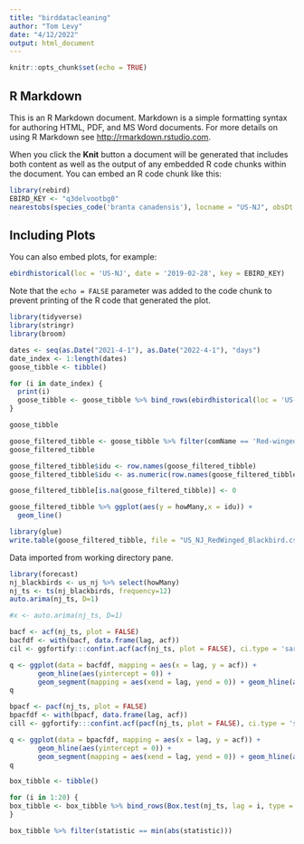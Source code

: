 ```yaml
---
title: "birddatacleaning"
author: "Tom Levy"
date: "4/12/2022"
output: html_document
---
```


```r
knitr::opts_chunk$set(echo = TRUE)
```

## R Markdown

This is an R Markdown document. Markdown is a simple formatting syntax for authoring HTML, PDF, and MS Word documents. For more details on using R Markdown see <http://rmarkdown.rstudio.com>.

When you click the **Knit** button a document will be generated that includes both content as well as the output of any embedded R code chunks within the document. You can embed an R code chunk like this:

```r
library(rebird)
EBIRD_KEY <- "q3delvootbg0"
nearestobs(species_code('branta canadensis'), locname = "US-NJ", obsDt = '2022-02-28 0:00', back = 30, key = EBIRD_KEY)
```

## Including Plots

You can also embed plots, for example:

```r
ebirdhistorical(loc = 'US-NJ', date = '2019-02-28', key = EBIRD_KEY)
```

Note that the `echo = FALSE` parameter was added to the code chunk to prevent printing of the R code that generated the plot.

```r
library(tidyverse)
library(stringr)
library(broom)
```


```r
dates <- seq(as.Date("2021-4-1"), as.Date("2022-4-1"), "days")
date_index <- 1:length(dates)
goose_tibble <- tibble()

for (i in date_index) {
  print(i)
  goose_tibble <- goose_tibble %>% bind_rows(ebirdhistorical(loc = 'US-NJ', date = dates[i], key = EBIRD_KEY))
}

goose_tibble
```


```r
goose_filtered_tibble <- goose_tibble %>% filter(comName == 'Red-winged Blackbird')
goose_filtered_tibble
```
```r
goose_filtered_tibble$idu <- row.names(goose_filtered_tibble)
goose_filtered_tibble$idu <- as.numeric(row.names(goose_filtered_tibble))

goose_filtered_tibble[is.na(goose_filtered_tibble)] <- 0

goose_filtered_tibble %>% ggplot(aes(y = howMany,x = idu)) +
  geom_line()
```

```r
library(glue)
write.table(goose_filtered_tibble, file = "US_NJ_RedWinged_Blackbird.csv", sep=",", row.names=FALSE)
```

Data imported from working directory pane.

```r
library(forecast)
nj_blackbirds <- us_nj %>% select(howMany)
nj_ts <- ts(nj_blackbirds, frequency=12)
auto.arima(nj_ts, D=1)
```

```r
#x <- auto.arima(nj_ts, D=1)

bacf <- acf(nj_ts, plot = FALSE)
bacfdf <- with(bacf, data.frame(lag, acf))
cil <- ggfortify:::confint.acf(acf(nj_ts, plot = FALSE), ci.type = 'sarima')

q <- ggplot(data = bacfdf, mapping = aes(x = lag, y = acf)) +
       geom_hline(aes(yintercept = 0)) +
       geom_segment(mapping = aes(xend = lag, yend = 0)) + geom_hline(aes(yintercept = cil), linetype = 3, color = 'darkblue') + geom_hline(aes(yintercept = -cil), linetype = 3, color = 'darkblue') + ggtitle("ACF Plot") + theme(plot.title = element_text(size = 10)) + theme(plot.title = element_text(hjust = 0.5)) + xlab("Lag") + ylab("autocorrelation")
q


```


```r
bpacf <- pacf(nj_ts, plot = FALSE)
bpacfdf <- with(bpacf, data.frame(lag, acf))
cill <- ggfortify:::confint.acf(pacf(nj_ts, plot = FALSE), ci.type = 'sarima')

q <- ggplot(data = bpacfdf, mapping = aes(x = lag, y = acf)) +
       geom_hline(aes(yintercept = 0)) +
       geom_segment(mapping = aes(xend = lag, yend = 0)) + geom_hline(aes(yintercept = cill), linetype = 3, color = 'darkblue') + geom_hline(aes(yintercept = -cill), linetype = 3, color = 'darkblue') + ggtitle("PACF Plot") + theme(plot.title = element_text(size = 10)) + theme(plot.title = element_text(hjust = 0.5)) + xlab("Lag") + ylab("Partial Autocorrelation")
q

```

```r
box_tibble <- tibble()

for (i in 1:20) {
box_tibble <- box_tibble %>% bind_rows(Box.test(nj_ts, lag = i, type = "Ljung") %>% tidy())
}

box_tibble %>% filter(statistic == min(abs(statistic)))
```



